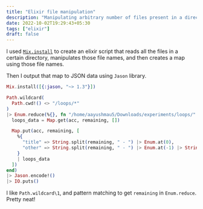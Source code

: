 ```yaml
---
title: "Elixir file manipulation"
description: "Manipulating arbitrary number of files present in a directory using Elixir"
date: 2022-10-02T19:29:43+05:30
tags: ["elixir"]
draft: false
---
```


I used [`Mix.install`](https://github.com/wojtekmach/mix_install_examples) to create an elixir script that reads all the files in a certain directory, manipulates those file names, and then creates a map using those file names.

Then I output that map to JSON data using `Jason` library.

```elixir
Mix.install([{:jason, "~> 1.3"}])

Path.wildcard(
  Path.cwd!() <> "/loops/*"
)
|> Enum.reduce(%{}, fn "/home/aayushmau5/Downloads/experiments/loops/" <> remaining, acc ->
  loops_data = Map.get(acc, remaining, [])

  Map.put(acc, remaining, [
    %{
      "title" => String.split(remaining, " - ") |> Enum.at(0),
      "other" => String.split(remaining, " - ") |> Enum.at(-1) |> String.slice(0..-5),
    }
    | loops_data
  ])
end)
|> Jason.encode!()
|> IO.puts()
```

I like `Path.wildcard\1`, and pattern matching to get `remaining` in `Enum.reduce`. Pretty neat!
